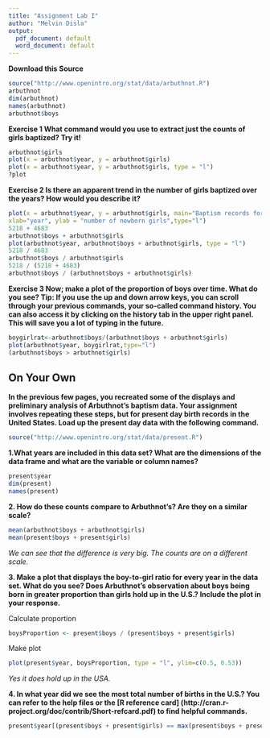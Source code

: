 ```yaml
---
title: "Assignment Lab I"
author: "Melvin Disla"
output:
  pdf_document: default
  word_document: default
---
```

**Download this Source**

```r
source("http://www.openintro.org/stat/data/arbuthnot.R")
arbuthnot
dim(arbuthnot)
names(arbuthnot)
arbuthnot$boys
```

**Exercise 1 What command would you use to extract just the counts of girls baptized? Try it!**

```r
arbuthnot$girls
plot(x = arbuthnot$year, y = arbuthnot$girls)
plot(x = arbuthnot$year, y = arbuthnot$girls, type = "l")
?plot
```

**Exercise 2 Is there an apparent trend in the number of girls baptized over the years? How would you describe it?**

```r
plot(x = arbuthnot$year, y = arbuthnot$girls, main="Baptism records for girls born in London 1629 to 1710",
xlab="year", ylab = "number of newborn girls",type="l")
5218 + 4683
arbuthnot$boys + arbuthnot$girls
plot(arbuthnot$year, arbuthnot$boys + arbuthnot$girls, type = "l")
5218 / 4683
arbuthnot$boys / arbuthnot$girls
5218 / (5218 + 4683)
arbuthnot$boys / (arbuthnot$boys + arbuthnot$girls)
```

**Exercise 3 Now; make a plot of the proportion of boys over time. What do you see? Tip: If you use the up and down arrow keys, you can scroll through your previous commands, your so-called command history. You can also access it by clicking on the history tab in the upper right panel. This will save you a lot of typing in the future.**

```r
boygirlrat<-arbuthnot$boys/(arbuthnot$boys + arbuthnot$girls)
plot(arbuthnot$year, boygirlrat,type="l")
(arbuthnot$boys > arbuthnot$girls)
```

## On Your Own

**In the previous few pages, you recreated some of the displays and preliminary analysis of Arbuthnot’s baptism data. Your assignment involves repeating these steps, but for present day birth records in the United States. Load up the present day data with the following command.**

```r
source("http://www.openintro.org/stat/data/present.R")
```


**1.What years are included in this data set? What are the dimensions of the data frame and what are the variable or column names?**

```r
present$year
dim(present)
names(present)
```

**2. How do these counts compare to Arbuthnot’s? Are they on a similar scale?**

```r
mean(arbuthnot$boys + arbuthnot$girls)
mean(present$boys + present$girls)
```

*We can see that the difference is very big. The counts are on a different scale.*

**3. Make a plot that displays the boy-to-girl ratio for every year in the data set. What do you see? Does Arbuthnot’s observation about boys being born in greater proportion than girls hold up in the U.S.? Include the plot in your response.**

Calculate proportion
```r
boysProportion <- present$boys / (present$boys + present$girls)
```

Make plot
```r
plot(present$year, boysProportion, type = "l", ylim=c(0.5, 0.53))
```

*Yes it does hold up in the USA.*

**4. In what year did we see the most total number of births in the U.S.? You can refer to the help files or the [R reference card] (http://cran.r-project.org/doc/contrib/Short-refcard.pdf) to find helpful commands.**

```r
present$year[(present$boys + present$girls) == max(present$boys + present$girls)]
```


